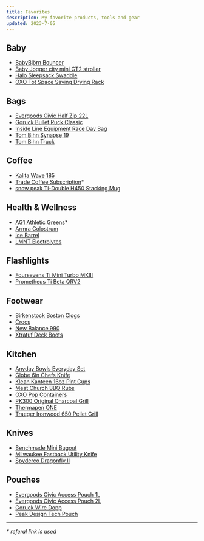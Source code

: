 ```yaml
---
title: Favorites
description: My favorite products, tools and gear
updated: 2023-7-05
---
```


## Baby

- [BabyBjörn Bouncer](https://www.babybjorn.com/products/baby-bouncers/)
- [Baby Jogger city mini GT2 stroller](https://www.babyjogger.com/strollers/shop-all-strollers/all-terrain/city-mini-gt2-stroller/SAP_2153358.html)
- [Halo Sleepsack Swaddle](https://www.halosleep.com/shop/sleepsack-swaddle)
- [OXO Tot Space Saving Drying Rack](https://www.oxo.com/space-saving-drying-rack.html)

## Bags

- [Evergoods Civic Half Zip 22L](https://evergoods.us/collections/civic-half-zip-series/products/civic-half-zip-22l)
- [Goruck Bullet Ruck Classic](https://www.goruck.com/products/bullet-ruck-15l)
- [Inside Line Equipment Race Day Bag](https://ilequipment.com/collections/backpacks/products/race-day-bag)
- [Tom Bihn Synapse 19](https://www.tombihn.com/collections/best-sellers/products/synapse-19)
- [Tom Bihn Truck](https://www.tombihn.com/collections/tote-bags/products/the-truck)

## Coffee

- [Kalita Wave 185](http://kalita.ae/products/waveseries/3658)
- [Trade Coffee Subscription](http://s.trdcfe.me/68Mcc2)\*
- [snow peak Ti-Double H450 Stacking Mug](https://www.snowpeak.com/products/ti-double-h450-stacking-mug-tw-122)

## Health & Wellness

- [AG1 Athletic Greens](https://fbuy.io/ag/kxxkqhpn)\*
- [Armra Colostrum](https://tryarmra.com/)
- [Ice Barrel](https://icebarrel.com/)
- [LMNT Electrolytes](https://drinklmnt.com/)

## Flashlights

- [Foursevens Ti Mini Turbo MKIII](https://darksucks.com/products/mini-turbo-mkiii-ti-two-tone)
- [Prometheus Ti Beta QRV2](https://darksucks.com/products/beta-qrv2-titanium)

## Footwear

- [Birkenstock Boston Clogs](https://www.birkenstock.com/us/styles/boston/)
- [Crocs](https://www.crocs.com/p/classic-realtree-v2/12132.html)
- [New Balance 990](https://www.newbalance.com/990)
- [Xtratuf Deck Boots](https://www.xtratuf.com/deck-boots)

## Kitchen

- [Anyday Bowls Everyday Set](https://cookanyday.com/products/the-everyday-set)
- [Globe 6in Chefs Knife](https://www.globalcutleryusa.com/classic-g58)
- [Klean Kanteen 16oz Pint Cups](https://www.kleankanteen.com/collections/cups-tumblers/products/stainless-steel-pint-cup-16oz-4-pack)
- [Meat Church BBQ Rubs](https://www.meatchurch.com/)
- [OXO Pop Containers](https://www.oxo.com/shop/kitchenware/pop-containers.html)
- [PK300 Original Charcoal Grill](https://www.pkgrills.com/the-all-new-original-pk300-grill-smoker-graphite/)
- [Thermapen ONE](https://www.thermoworks.com/thermapen-one)
- [Traeger Ironwood 650 Pellet Grill](https://www.traeger.com/pellet-grills/ironwood/650)

## Knives

- [Benchmade Mini Bugout](https://www.benchmade.com/535bk-2-bugout.html)
- [Milwaukee Fastback Utility Knife](https://www.milwaukeetool.com/Products/Hand-Tools/Cutting/Knives-and-Blades/48-22-1500)
- [Spyderco Dragonfly II](https://www.spyderco.com/catalog/details/C28BK2/Dragonfly-trade-2-FRN-Black/610)

## Pouches

- [Evergoods Civic Access Pouch 1L](https://evergoods.us/collections/crossover-gear-in-stock/products/civic-access-pouch-1l)
- [Evergoods Civic Access Pouch 2L](https://evergoods.us/collections/crossover-gear-in-stock/products/civic-access-pouch-2l)
- [Goruck Wire Dopp](https://www.goruck.com/products/wire-dopp)
- [Peak Design Tech Pouch](https://www.peakdesign.com/products/tech-pouch)

---

_\* referal link is used_
